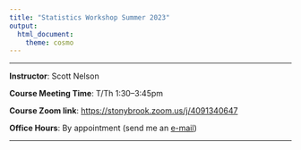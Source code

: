 ```yaml
---
title: "Statistics Workshop Summer 2023"
output: 
  html_document: 
    theme: cosmo
---
```

***

**Instructor**: Scott Nelson

**Course Meeting Time**: T/Th 1:30--3:45pm

**Course Zoom link**: [https://stonybrook.zoom.us/j/4091340647](https://stonybrook.zoom.us/j/4091340647)

**Office Hours**: By appointment (send me an [e-mail]((mailto:scott.nelson@stonybrook.edu)))

***